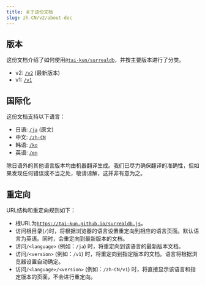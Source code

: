 ```yaml
---
title: 关于这份文档
slug: zh-CN/v2/about-doc
---
```


## 版本

这份文档介绍了如何使用[`@tai-kun/surrealdb`](https://www.npmjs.com/package/@tai-kun/surrealdb)，并按主要版本进行了分类。

- v2: [`/v2`](https://tai-kun.github.io/surrealdb.js/v2) (最新版本)
- v1: [`/v1`](https://tai-kun.github.io/surrealdb.js/v1)

## 国际化

这份文档支持以下语言：

- 日语: [`/ja`](https://tai-kun.github.io/surrealdb.js/ja) (原文)
- 中文: [`/zh-CN`](https://tai-kun.github.io/surrealdb.js/zh-CN)
- 韩语: [`/ko`](https://tai-kun.github.io/surrealdb.js/ko)
- 英语: [`/en`](https://tai-kun.github.io/surrealdb.js/en)

除日语外的其他语言版本均由机器翻译生成。我们已尽力确保翻译的准确性，但如果发现任何错误或不当之处，敬请谅解，这并非有意为之。

## 重定向

URL结构和重定向规则如下：

- 根URL为[`https://tai-kun.github.io/surrealdb.js`](https://tai-kun.github.io/surrealdb.js)。
- 访问根目录(`/`)时，将根据浏览器的语言设置重定向到相应的语言页面。默认语言为英语。同时，会重定向到最新版本的文档。
- 访问`/<language>` (例如：`/ja`) 时，将重定向到该语言的最新版本文档。
- 访问`/<version>` (例如：`/v1`) 时，将重定向到指定版本的文档。语言将根据浏览器设置自动确定。
- 访问`/<language>/<version>` (例如：`/zh-CN/v1`) 时，将直接显示该语言和指定版本的页面，不会进行重定向。
